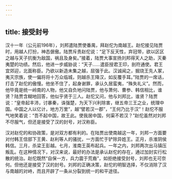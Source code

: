 ```yaml
---
---
---
```

title: 接受封号
---



汉十一年（公元前196年），刘邦遣陆贾使番禺，拜赵佗为南越王。赵佗接见陆贾时，用越人打扮，神态倨傲。陆贾斥责赵佗说：“足下反天性，弃冠带，欲以区区之越与天子抗衡为敌国，祸且及身矣。”接着，陆贾大事宣扬刘邦得天人之助，灭秦夷楚的功绩。然后，他进一步威胁说：“天子……遣臣授君王印，剖符通使。君王宜郊迎，北面称臣。乃欲以新造未集之越，屈强于此。汉诚闻之，掘烧王先人冢，夷灭宗族，使一偏将将十万众临城，则越杀王降汉，如反覆手耳。”陆贾的一席话，打击了赵佗的傲慢。他坐不住了，起身谢罪，承认久居蛮夷，“殊失礼义”。然而，他毕竟是统一岭南的人物，他又自负地问陆贾，他与萧何、曹参、韩信相比，谁贤？陆贾含糊地回答，他似乎贤于三人。赵佗又问，他与刘邦比，谁贤？陆贾说：“皇帝起丰沛，讨暴秦，诛强楚，为天下兴利除害，继五帝三王之业，统理中国。中国之人以亿计，地方万里”，越“譬若汉一郡”，“王何乃比于汉”！赵佗不服气地笑着说：“吾不起中国，故王此。使我居中国，何渠不若汉？”赵佗虽然对刘邦不尽服气，但还是接受了汉的封号，对汉称臣。

汉对赵佗的和协政策，是对双方都有利的。在陆贾出使南越这一年，刘邦一方面要对付韩王信部下王黄、赵利等人的骚扰，一方面忙于铲除异姓王。正月，杀淮阴侯韩信。三月，杀梁王彭越。七月，淮南王英布起兵。一年之内，刘邦两次出马镇压叛乱。在这种情况下，对汉来说，最好的办法是承认赵佗的存在，通过加封实行松散的统治。赵佗既然“自保一方，兵力震于荒裔”，如拒绝接受封号，刘邦也无可奈何。但他还是接受了汉的封号。刘邦的正确决策，赵佗的明智选择，不仅消除了汉与南越的对峙，而且开辟了一条从分裂到统一的和平途径。